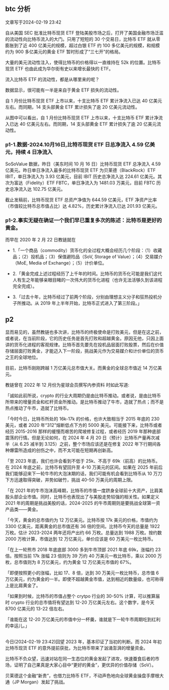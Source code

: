 
## btc 分析
文章写于2024-02-19 23:42

自从美国 SEC 批准比特币现货 ETF 登陆美股市场之后，打开了美国金融市场泛滥的流动性向比特币流入的大门。只用了短短的 30 个交易日，比特币 ETF 就从零膨胀到了近 400 亿美元的规模，超过白银 ETF 约 100 多亿美元的规模，和规模约为 900 多亿美元的黄金 ETF 暂时形成了“三七开”的格局。

大量的美元流动性注入，使得比特币的价格得以一直维持在 52k 的位置。比特币现货 ETF 也由此成为华尔街有史以来增长最快的 ETF。

流入比特币 ETF 的流动性，都是从哪里来的呢？

数据显示，很可能有一半是来自于黄金 ETF 损失的流动性。

 自 1 月份比特币现货 ETF 上市以来，十支比特币 ETF 累计净流入已达 40 亿美元左右。而同期，14 支头部黄金 ETF 累计损失了逾 20 亿美元流动性。

从图中可以看出，自 1 月份比特币现货 ETF 上市以来，十支比特币 ETF 累计净流入已达 40 亿美元左右。而同期，14 支头部黄金 ETF 累计损失了逾 20 亿美元流动性。

<ImageRender alt='test1' width='80%' height='auto' path='https://img.foresightnews.pro/202402/177f66021ac0bf9abffd5f94c31c9c30.jpeg' />

### p1-1.数据-2024.10月16日,比特币现货 ETF 日总净流入 4.59 亿美元，持续 4 日净流入
<LinkRender alt='us-btc-spot' path='https://sosovalue.com/assets/etf/us-btc-spot' />

SoSoValue 数据，昨日（美东时间 10 月 16 日）比特币现货 ETF 总净流入 4.59 亿美元。昨日单日净流入最多的比特币现货 ETF 为贝莱德（BlackRock）ETF IBIT，单日净流入为 3.93 亿美元，目前 IBIT 历史总净流入达 224.61 亿美元。其次为富达（Fidelity）ETF FBTC，单日净流入为 1481.03 万美元，目前 FBTC 历史总净流入达 102.75 亿美元。

截止发稿前，比特币现货 ETF 总资产净值为 644.59 亿美元，ETF 净资产比率（市值较比特币总市值占比）达 4.82%，历史累计净流入已达 201.93 亿美元。

<ImageRender alt='test1' width='70%' height='auto' path='https://img.foresightnews.pro/202410/10-1729137436409.jpeg' />

### p1-2.事实无疑在确证一个我们早已重复多次的陈述：比特币是更好的黄金。
<LinkRender alt='比特币是更好的黄金' path='http://mp.weixin.qq.com/s?__biz=MjM5MjMwNjgzMA==&mid=2247485297&idx=1&sn=a253b37c01729c8a62b6cd63a48404d4&chksm=a6a9049091de8d86da16f52031b522d36be8ef1466f9962cd451f42139976875d52da75863a8&scene=21#wechat_redirect' />

而早在 2020 年 2 月 22 日教链就在
<LinkRender alt='教链一周谈 20200222' path='http://mp.weixin.qq.com/s?__biz=MjM5MjMwNjgzMA==&mid=2247484032&idx=1&sn=af3658703f7feb18e197a11a0edc1407&chksm=a6a9016191de88771e89d324f2749e821d878d5a5d56cc34bb02469444140461a5c3e06e3e57&scene=21#wechat_redirect' />

* 1.「一个商品（commodity）货币化的全过程大概会经历几个阶段：（1）收藏品；（2）投机品；（3）保值避险品（SoV, Storage of Value）；（4）交易媒介（MoE, Media of Exchange）；（5）计价单位。

* 2.「黄金完成上述过程经历了上千年的时间。比特币的货币化可能是我们这代人有生之年能够亲眼目睹的一次伟大的货币化进程（也许无法活够久到该进程完全完成）。

* 3.「过去十年，比特币经过了前两个阶段，分别由理想主义分子和狂热投机分子所推动。从 2019 年上半年开始，比特币正式进入了第三阶段。」

## p2
显而易见的，虽然教链也多次讲，比特币的终极使命是打败美元，但是在这之前，或者说，在当前阶段，它的历史任务是首先打败和超越黄金。原因无他，只因上面讲的货币化进程的客观规律。比特币首先要先在投机品层面打败股票，然后在价值存储层面打败黄金，才能迈入下一阶段，挑战美元作为交易媒介和计价单位的货币之王的全球地位。

目前，比特币刚刚跨越 1 万亿美元总市值大关。而黄金的全球总市值近 14 万亿美元。

教链曾在 2022 年 12 月份为星球会员撰写内参资料
<LinkRender alt='《2022 年年终复盘展望报告》' path='http://mp.weixin.qq.com/s?__biz=MzIwMDQyMzIyMA==&mid=2650122491&idx=1&sn=4c588b0f300819cf24f45682ea148121&chksm=8efc6aa0b98be3b638e101b041ac735ccb4a5645be690b6ae6f46a33af0311a8a12faf2e33b6&scene=21#wechat_redirect' /> 时如此写道:

「诚如此前所说，crypto 的行业大周期仍是由比特币推动。或者说，是由比特币所带来的增量资金和杠杆资金所推动。是比特币推动了牛市，造就了热点；而不是热点推动了牛市，造就了比特币。



「今时今日，比特币所处的 16k-17k 的价格，也许大致相当于 2015 年底的 230 美元，或者 2020 年“312”熔断低点下方的 5000 美元。可能接下来，比特币或者经历 2015-2016 那样的缓慢而艰苦的爬坡修复过程，或者经历 2019 年那种底部震荡的行情。但是无论如何，在 2024 年 4 月 20 日（预计）比特币产量再次减半（从 6.25 减半到 3.125）之前，整个市场应该还是在修复 2022 年下行期间各种爆雷所造成的创伤之中，而不太可能在短期再创新高。



「至 2023 年底，我们也许会看到不低于 25k、不高于 69k（前高）的比特币。在 2024 年底之前，比特币有望回升至 4-10 万美元的区间。如果在 2025 年前后我们能够迎来下一轮牛市的大泡沫期的话，我们可能有机会看到比特币从 10 万刀下方迅速取得突破，并势如破竹，挑战 40-50 万美元的周期上限。



「在 2021 年的牛市泡沫高峰期，比特币的市值一度跻身全球前十大资产，比肩美股头部企业市值。同时，比特币也表现出了与美股走势较强的相关性。如果定义 2021 年的周期是挑战美股的话，2024-2025 的牛市周期则是要挑战全球第一资产品类——黄金。



「今天，黄金的总市值约为 12 万亿美元。比特币按 17k 美元的价格，市值约为 3300 亿美元，距离黄金的总市值还有 36 倍的空间。比特币今天的总量是 1922 万枚。估计 2023-2024 两年还将产出约 66 万枚。总量达到 1988 万枚。按约数 2000 万枚计算，市值达到 12 万亿美元，单价应该是 60 万美元一枚比特币。



「在上一轮熊市 2018 年底底部 3000 多到牛市顶部 2021 年底 69k，涨幅约 23 倍。按照当前 17k 涨幅 23 倍则为 39 万约 40 万美元一枚比特币，乘以 2000 万枚，总市值则为 8 万亿美元，约为黄金 12 万亿美元市值的 67%。



「即便按照更小的涨幅，比如 17、8 倍，达到 30 万美元一枚比特币，总市值 6 万亿美元，约为黄金的一半。即使不超越黄金市值，达到相近的数量级，也可称得上是比肩黄金了。



「如果到时候，比特币的市值占整个 crytpo 行业的 30-50% 计算，可以推算届时 crypto 行业的总市值将有望达到 12-20 万亿美元左右。这个数字，是今天 8700 亿美元的 13-22 倍左右。



「谁能在这 12-20 万亿美元的市值中分一杯羹，谁就是下一轮牛市周期吃到红利的幸运儿。」

<br/>
今日(2024-02-19 23:42)回望 2023 年，基本印证了当初的判断。而 2024 年初比特币现货 ETF 的意外提前获批，为比特币带来了汹涌澎湃的增量资金。



比特币不负众望，迅速对站在同一生态位的黄金发起了进攻，快速蚕食后者的市场，证明了自己果真是大家心目中“更好的黄金”，更优异的价值存储（SoV）。



贝莱德这个金融“新贵”，也借力比特币 ETF，不动声色地向全球黄金操盘手摩根大通（JP Morgan）发起了挑战。

<LinkRender alt='参考' path='https://foresightnews.pro/article/detail/53856' />